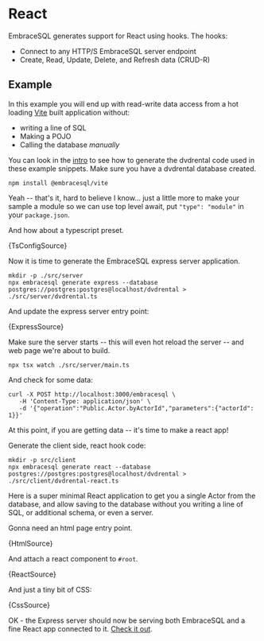 
# React

EmbraceSQL generates support for React using hooks. The hooks:

* Connect to any HTTP/S EmbraceSQL server endpoint
* Create, Read, Update, Delete, and Refresh data (CRUD-R)

## Example

In this example you will end up with read-write data access from a hot loading
[Vite](https://vitejs.dev) built application without:
* writing a line of SQL
* Making a POJO
* Calling the database *manually*

You can look in the [intro](./index.md) to see how to generate the dvdrental code
used in these example snippets. Make sure you have a dvdrental database created.


```shell
npm install @embracesql/vite
```

Yeah -- that's it, hard to believe I know... just a little more to make
your sample a module so we can use top level await, put `"type": "module"`
in your `package.json`.


And how about a typescript preset.

<CodeBlock language="json" title="tsconfig.json">{TsConfigSource}</CodeBlock>




Now it is time to generate the EmbraceSQL express server application.

```shell
mkdir -p ./src/server
npx embracesql generate express --database postgres://postgres:postgres@localhost/dvdrental > ./src/server/dvdrental.ts
```

And update the express server entry point:

<CodeBlock language="typescript" title="./src/server/main.ts">{ExpressSource}</CodeBlock>

Make sure the server starts -- this will even hot reload the server -- and
web page we're about to build.

```shell
npx tsx watch ./src/server/main.ts
```

And check for some data:

```shell
curl -X POST http://localhost:3000/embracesql \
   -H 'Content-Type: application/json' \
   -d '{"operation":"Public.Actor.byActorId","parameters":{"actorId": 1}}'
```

At this point, if you are getting data -- it's time to make a react app!

Generate the client side, react hook code:

```shell
mkdir -p src/client
npx embracesql generate react --database postgres://postgres:postgres@localhost/dvdrental > ./src/client/dvdrental-react.ts
```


Here is a super minimal React application to get you a single Actor
from the database, and allow saving to the database without you writing
a line of SQL, or additional schema, or even a server.

Gonna need an html page entry point.

<CodeBlock language="html" title="index.html">{HtmlSource}</CodeBlock>

And attach a react component to `#root`.

<CodeBlock language="typescript" title="./src/client/main.tsx">{ReactSource}</CodeBlock>

And just a tiny bit of CSS:

<CodeBlock language="css" title="./src/client/main.css">{CssSource}</CodeBlock>

OK - the Express server should now be serving both EmbraceSQL and a fine
React app connected to it. [Check it out](http://localhost:3000).
